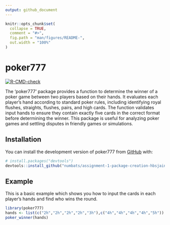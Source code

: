```yaml
---
output: github_document
---
```


<!-- README.md is generated from README.Rmd. Please edit that file -->

```r
knitr::opts_chunk$set(
  collapse = TRUE,
  comment = "#>",
  fig.path = "man/figures/README-",
  out.width = "100%"
)
```

# poker777

<!-- badges: start -->
[![R-CMD-check](https://github.com/numbats/assignment-1-package-creation-hbsjain/actions/workflows/R-CMD-check.yaml/badge.svg)](https://github.com/numbats/assignment-1-package-creation-hbsjain/actions/workflows/R-CMD-check.yaml)
<!-- badges: end -->

The 'poker777' package provides a function to determine the winner of a poker game between two players based on their hands. It evaluates each player's hand according to standard poker rules, including identifying royal flushes, straights, flushes, pairs, and high cards. The function validates input hands to ensure they contain exactly five cards in the correct format before determining the winner. This package is useful for analyzing poker games and settling disputes in friendly games or simulations.

## Installation

You can install the development version of poker777 from [GitHub](https://github.com/numbats/assignment-1-package-creation-hbsjain) with:

``` r
# install.packages("devtools")
devtools::install_github("numbats/assignment-1-package-creation-hbsjain")
```

## Example

This is a basic example which shows you how to input the cards in each player's hands and find who wins the round.

```r
library(poker777)
hands <- list(c("2h","2h","2h","2h","3h"),c("4h","4h","4h","4h","5h"))
poker_winner(hands)
```


